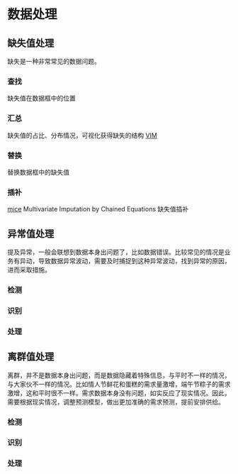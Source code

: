 # 数据处理 {#sec-data-processing}

## 缺失值处理 {#sec-missing-data}

缺失是一种非常常见的数据问题。

### 查找 {#sec-find}

缺失值在数据框中的位置

### 汇总 {#sec-summarize}

缺失值的占比、分布情况，可视化获得缺失的结构 [VIM](https://github.com/statistikat/VIM)

### 替换 {#sec-replace}

替换数据框中的缺失值

### 插补 {#sec-mice}

[mice](https://github.com/amices/mice) Multivariate Imputation by Chained Equations 缺失值插补

## 异常值处理 {#sec-exception-data}

提及异常，一般会联想到数据本身出问题了，比如数据错误。比较常见的情况是业务有异动，导致数据异常波动，需要及时捕捉到这种异常波动，找到异常的原因，进而采取措施。

### 检测 {#sec-exception-detect}

### 识别 {#sec-exception-identify}

### 处理 {#sec-exception-handling}

## 离群值处理 {#sec-outlier-data}

离群，并不是数据本身出问题，而是数据隐藏着特殊信息，与平时不一样的情况，与大家伙不一样的情况。比如情人节鲜花和蛋糕的需求量激增，端午节粽子的需求激增，这和平时很不一样。需求数据本身没有问题，如实反应了现实情况。因此，需要根据现实情况，调整预测模型，做出更加准确的需求预测，提前安排供给。

### 检测 {#sec-outlier-detect}

### 识别 {#sec-outlier-identify}

### 处理 {#sec-outlier-handling}
